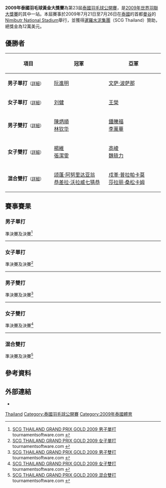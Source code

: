 {{noteTA|G1=Badminton}}
{{infobox badminton event
|name           = 2009年泰國羽毛球黃金大獎賽
|image          = 
|size           = 
|caption        =
|dates          = 2009年7月21日－7月26日
|number_edition = 第23屆
|level          = 3A
|prize_money    = 12萬美元
|location       = {{THA}}[[曼谷|曼谷]]
|venue          = Nimibutr National Stadium
|previous       = 2008年泰國羽毛球黃金大獎賽 
|next           = 2011年泰國羽毛球黃金大獎賽
}}
'''2009年泰國羽毛球黃金大獎賽'''為第23屆[[泰國羽毛球公開賽|泰國羽毛球公開賽]]，是[[2009年世界羽聯大獎賽|2009年世界羽聯大獎賽]]的其中一站。本屆賽事於2009年7月21日至7月26日在[[泰國|泰國]]的首都[[曼谷|曼谷]]的[[Nimibutr_National_Stadium|Nimibutr National Stadium]]舉行，並獲得[[暹羅水泥集團|暹羅水泥集團]]（SCG Thailand）贊助，總獎金為12萬美元。

== 優勝者 ==
{| class=wikitable style="font-size:small"
!width="200"|項目
!width="250"|冠軍
!width="250"|亞軍
|-
|'''男子單打'''<small>（[[#男子單打|詳細]]）</small>
|{{flagicon|VIE}} [[阮進明|阮進明]]
|{{flagicon|THA}} [[文萨·波萨那|文萨·波萨那]]
|-
|'''女子單打'''<small>（[[#女子單打|詳細]]）</small>
|{{flagicon|CHN}} [[刘健_(羽毛球运动员)|刘健]]
|{{flagicon|CHN}} [[王榮_(羽毛球運動員)|王榮]]
|-
|'''男子雙打'''<small>（[[#男子雙打|詳細]]）</small>
|{{flagicon|MAS}} [[陳炳順|陳炳順]]<br/>{{flagicon|MAS}} [[林钦华|林钦华]]
|{{flagicon|MAS}} [[鍾騰福|鍾騰福]]<br/>{{flagicon|MAS}} [[李萬華|李萬華]]
|-
|'''女子雙打'''<small>（[[#女子雙打|詳細]]）</small>
|{{flagicon|CHN}} [[楊維|楊維]]<br/>{{flagicon|CHN}} [[張潔雯|張潔雯]]
|{{flagicon|CHN}} [[高崚|高崚]]<br/>{{flagicon|CHN}} [[魏轶力|魏轶力]]
|-
|'''混合雙打'''<small>（[[#混合雙打|詳細]]）</small>
|{{flagicon|THA}} [[颂蓬·阿努里达亚翁|颂蓬·阿努里达亚翁]]<br/>{{flagicon|THA}} [[恭差拉·沃拉威七猜恭|恭差拉·沃拉威七猜恭]]
|{{flagicon|THA}} [[戍革·普拉帕卡莫|戍革·普拉帕卡莫]]<br/>{{flagicon|THA}} [[莎拉丽·桑松卡姆|莎拉丽·桑松卡姆]]
|}

== 賽事賽果 ==
=== 男子單打 ===
;準決賽及決賽<ref name="MS">[http://tournamentsoftware.com/sport/draw.aspx?id=022868E8-24C5-43E2-B9B9-69309EB2A10B&draw=1 SCG THAILAND GRAND PRIX GOLD 2009 男子單打] tournamentsoftware.com {{en}}</ref>
{{4TeamBracket-Tennis3-v2
| team-width=200
| RD1-seed1=1
| RD1-team1={{flagicon|MAS}} [[黄综翰|黄综翰]]
| RD1-score1-1=8
| RD1-score1-2='''21
| RD1-score1-3=18
| RD1-seed2=3
| RD1-team2='''{{flagicon|THA}} [[文萨·波萨那|文萨·波萨那]]
| RD1-score2-1='''21
| RD1-score2-2=12
| RD1-score2-3='''21

| RD1-seed3=
| RD1-team3={{flagicon|THA}} [[帕卡瓦·维莱叻|帕卡瓦·维莱叻]]
| RD1-score3-1=18
| RD1-score3-2=11
| RD1-score3-3=
| RD1-seed4=2
| RD1-team4='''{{flagicon|VIE}} [[阮進明|阮進明]]
| RD1-score4-1='''21
| RD1-score4-2='''21
| RD1-score4-3=

| RD2-seed1=3
| RD2-team1={{flagicon|THA}} [[文萨·波萨那|文萨·波萨那]]
| RD2-score1-1=16
| RD2-score1-2=13
| RD2-score1-3=
| RD2-seed2=2
| RD2-team2='''{{flagicon|VIE}} [[阮進明|阮進明]]
| RD2-score2-1='''21
| RD2-score2-2='''21
| RD2-score2-3=
}}
----
=== 女子單打 ===
;準決賽及決賽<ref name="WS">[http://tournamentsoftware.com/sport/draw.aspx?id=022868E8-24C5-43E2-B9B9-69309EB2A10B&draw=2 SCG THAILAND GRAND PRIX GOLD 2009 女子單打] tournamentsoftware.com {{en}}</ref>
{{4TeamBracket-Tennis3-v2
| team-width=200
| RD1-seed1=Q
| RD1-team1='''{{flagicon|CHN}} [[刘健_(羽毛球运动员)|刘健]]
| RD1-score1-1='''21
| RD1-score1-2='''21
| RD1-score1-3=
| RD1-seed2=3
| RD1-team2={{flagicon|THA}} [[莎拉姬·波萨娜|莎拉姬·波萨娜]]
| RD1-score2-1=19
| RD1-score2-2=6
| RD1-score2-3=

| RD1-seed3=
| RD1-team3={{flagicon|THA}} [[妮查恩·金达蓬|妮查恩·金达蓬]]
| RD1-score3-1=16
| RD1-score3-2='''21
| RD1-score3-3=23
| RD1-seed4=Q
| RD1-team4='''{{flagicon|CHN}} [[王榮_(羽毛球運動員)|王榮]]
| RD1-score4-1='''21
| RD1-score4-2=19
| RD1-score4-3='''25

| RD2-seed1=Q
| RD2-team1='''{{flagicon|CHN}} [[刘健_(羽毛球运动员)|刘健]]
| RD2-score1-1='''21
| RD2-score1-2='''21
| RD2-score1-3=
| RD2-seed2=Q
| RD2-team2={{flagicon|CHN}} [[王榮_(羽毛球運動員)|王榮]]
| RD2-score2-1=16
| RD2-score2-2=18
| RD2-score2-3=
}}
----

=== 男子雙打 ===
;準決賽及決賽<ref name="MD">[http://tournamentsoftware.com/sport/draw.aspx?id=022868E8-24C5-43E2-B9B9-69309EB2A10B&draw=4 SCG THAILAND GRAND PRIX GOLD 2009 男子雙打] {{Wayback|url=http://tournamentsoftware.com/sport/draw.aspx?id=022868E8-24C5-43E2-B9B9-69309EB2A10B&draw=4 |date=20171003202007 }} tournamentsoftware.com {{en}}</ref>
{{4TeamBracket-Tennis3-v2
| team-width=200
| RD1-seed1=1
| RD1-team1='''{{flagicon|MAS}} [[鍾騰福|鍾騰福]]<br/> {{flagicon|MAS}} [[李萬華|李萬華]]
| RD1-score1-1='''21
| RD1-score1-2='''21
| RD1-score1-3=
| RD1-seed2=
| RD1-team2={{flagicon|THA}} [[博丁·伊沙拉|博丁·伊沙拉]]<br/> {{flagicon|THA}} [[玛尼蓬·宗集|玛尼蓬·宗集]]
| RD1-score2-1=16
| RD1-score2-2=18
| RD1-score2-3=

| RD1-seed3=3
| RD1-team3={{flagicon|INA}} [[阿尔文特·尤利安托·钱德拉|阿尔文特·尤利安托·钱德拉]]<br/> {{flagicon|INA}} [[亨德拉·阿普利达·古纳万|亨德拉·阿普利达·古纳万]]
| RD1-score3-1=22
| RD1-score3-2='''21
| RD1-score3-3=18
| RD1-seed4=
| RD1-team4='''{{flagicon|MAS}} [[陳炳順|陳炳順]]<br/> {{flagicon|MAS}} [[林钦华|林钦华]]
| RD1-score4-1='''24
| RD1-score4-2=12
| RD1-score4-3='''21

| RD2-seed1=1
| RD2-team1={{flagicon|MAS}} [[鍾騰福|鍾騰福]]<br/> {{flagicon|MAS}} [[李萬華|李萬華]]
| RD2-score1-1='''22
| RD2-score1-2=14
| RD2-score1-3=11
| RD2-seed2=
| RD2-team2='''{{flagicon|MAS}} [[陳炳順|陳炳順]]<br/> {{flagicon|MAS}} [[林钦华|林钦华]]
| RD2-score2-1=20
| RD2-score2-2='''21
| RD2-score2-3='''21
}}
----

=== 女子雙打 ===
;準決賽及決賽<ref name="WD">[http://tournamentsoftware.com/sport/draw.aspx?id=022868E8-24C5-43E2-B9B9-69309EB2A10B&draw=6 SCG THAILAND GRAND PRIX GOLD 2009 女子雙打] {{Wayback|url=http://tournamentsoftware.com/sport/draw.aspx?id=022868E8-24C5-43E2-B9B9-69309EB2A10B&draw=6 |date=20171003211125 }} tournamentsoftware.com {{en}}</ref>
{{4TeamBracket-Tennis3-v2
| team-width=200
| RD1-seed1=
| RD1-team1={{flagicon|KOR}} [[鄭景銀|鄭景銀]]<br/> {{flagicon|KOR}} [[柳晛榮|柳晛榮]]
| RD1-score1-1=18
| RD1-score1-2='''21
| RD1-score1-3=12
| RD1-seed2=4
| RD1-team2='''{{flagicon|CHN}} [[高崚|高崚]]<br/> {{flagicon|CHN}} [[魏轶力|魏轶力]]
| RD1-score2-1='''21
| RD1-score2-2=16
| RD1-score2-3='''21

| RD1-seed3=3
| RD1-team3={{flagicon|THA}} [[沙威丽·阿米达拜|沙威丽·阿米达拜]]<br/> {{flagicon|THA}} [[瓦查拉邦·蒙吉特|瓦查拉邦·蒙吉特]]
| RD1-score3-1=11
| RD1-score3-2=14
| RD1-score3-3=
| RD1-seed4=2
| RD1-team4='''{{flagicon|CHN}} [[楊維|楊維]]<br/> {{flagicon|CHN}} [[張潔雯|張潔雯]]
| RD1-score4-1='''21
| RD1-score4-2='''21
| RD1-score4-3=

| RD2-seed1=4
| RD2-team1={{flagicon|CHN}} [[高崚|高崚]]<br/> {{flagicon|CHN}} [[魏轶力|魏轶力]]
| RD2-score1-1='''24
| RD2-score1-2=17
| RD2-score1-3=15
| RD2-seed2=2
| RD2-team2='''{{flagicon|CHN}} [[楊維|楊維]]<br/> {{flagicon|CHN}} [[張潔雯|張潔雯]]
| RD2-score2-1=22
| RD2-score2-2='''21
| RD2-score2-3='''21
}}
----

=== 混合雙打 ===
;準決賽及決賽<ref name="XD">[http://tournamentsoftware.com/sport/draw.aspx?id=022868E8-24C5-43E2-B9B9-69309EB2A10B&draw=7 SCG THAILAND GRAND PRIX GOLD 2009 混合雙打] {{Wayback|url=http://tournamentsoftware.com/sport/draw.aspx?id=022868E8-24C5-43E2-B9B9-69309EB2A10B&draw=7 |date=20171003225257 }} tournamentsoftware.com {{en}}</ref>
{{4TeamBracket-Tennis3-v2
| team-width=200
| RD1-seed1=1
| RD1-team1='''{{flagicon|THA}} [[戍革·普拉帕卡莫|戍革·普拉帕卡莫]]<br/> {{flagicon|THA}} [[莎拉丽·桑松卡姆|莎拉丽·桑松卡姆]]
| RD1-score1-1='''21
| RD1-score1-2='''21
| RD1-score1-3=
| RD1-seed2=
| RD1-team2={{flagicon|KOR}} [[申白喆|申白喆]]<br/> {{flagicon|KOR}} [[柳晛榮|柳晛榮]]
| RD1-score2-1=17
| RD1-score2-2=17
| RD1-score2-3=

| RD1-seed3=3
| RD1-team3={{flagicon|MAS}} [[陳炳順|陳炳順]]<br/> {{flagicon|MAS}} [[吳柳螢|吳柳螢]]
| RD1-score3-1=15
| RD1-score3-2=15
| RD1-score3-3=
| RD1-seed4=2
| RD1-team4='''{{flagicon|THA}} [[颂蓬·阿努里达亚翁|颂蓬·阿努里达亚翁]]<br/> {{flagicon|THA}} [[恭差拉·沃拉威七猜恭|恭差拉·沃拉威七猜恭]]
| RD1-score4-1='''21
| RD1-score4-2='''21
| RD1-score4-3=

| RD2-seed1=1
| RD2-team1={{flagicon|THA}} [[戍革·普拉帕卡莫|戍革·普拉帕卡莫]]<br/> {{flagicon|THA}} [[莎拉丽·桑松卡姆|莎拉丽·桑松卡姆]]
| RD2-score1-1='''21
| RD2-score1-2=17
| RD2-score1-3=14
| RD2-seed2=2
| RD2-team2='''{{flagicon|THA}} [[颂蓬·阿努里达亚翁|颂蓬·阿努里达亚翁]]<br/> {{flagicon|THA}} [[恭差拉·沃拉威七猜恭|恭差拉·沃拉威七猜恭]]
| RD2-score2-1=11
| RD2-score2-2='''21
| RD2-score2-3='''21
}}

== 參考資料 ==
{{Reflist}}

== 外部連結 ==
*{{official|http://www.badmintonthai.or.th}}

{{2009年世界羽聯大獎賽}}

[[Category:2009年世界羽聯大獎賽|Thailand]]
[[Category:泰國羽毛球公開賽|Category:泰國羽毛球公開賽]]
[[Category:2009年泰國體育|Category:2009年泰國體育]]
